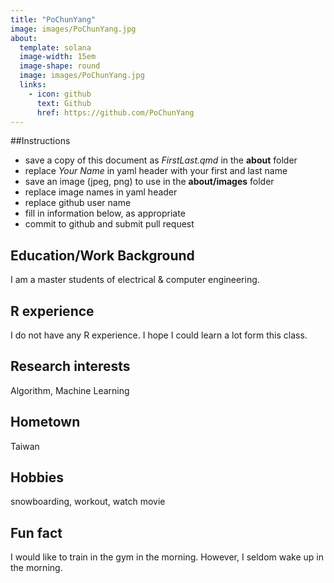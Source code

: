 ```yaml
---
title: "PoChunYang"
image: images/PoChunYang.jpg
about:
  template: solana
  image-width: 15em
  image-shape: round
  image: images/PoChunYang.jpg
  links:
    - icon: github
      text: Github
      href: https://github.com/PoChunYang
---
```


##Instructions

  - save a copy of this document as *FirstLast.qmd* in the **about** folder
  - replace *Your Name* in yaml header with your first and last name
  - save an image (jpeg, png) to use in the **about/images** folder
  - replace image names in yaml header
  - replace github user name
  - fill in information below, as appropriate
  - commit to github and submit pull request

## Education/Work Background
I am a master students of electrical & computer engineering.


## R experience
I do not have any R experience. I hope I could learn a lot form this class. 

## Research interests
Algorithm, Machine Learning

## Hometown
Taiwan

## Hobbies
snowboarding, workout, watch movie
 
## Fun fact
I would like to train in the gym in the morning. However, I seldom wake up in the morning.

